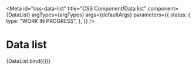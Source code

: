 <!-- @license CC0-1.0 -->


<Meta
  id="css-data-list"
  title="CSS Component/Data list"
  component={DataList}
  argTypes={argTypes}
  args={defaultArgs}
  parameters={{
    status: {
      type: "WORK IN PROGRESS",
    },
  }}
/>

# Data list

<Canvas>
  <Story name="Default" args={exampleArgs}>
    {DataList.bind({})}
  </Story>
</Canvas>

<ArgsTable story="Default" />
